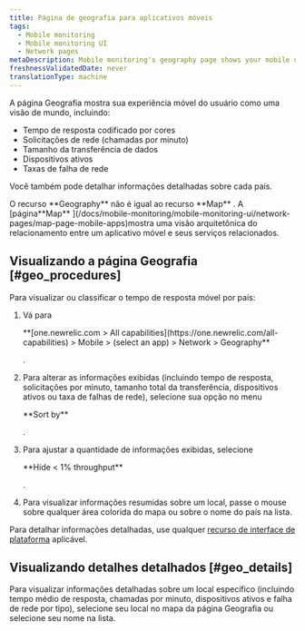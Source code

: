```yaml
---
title: Página de geografia para aplicativos móveis
tags:
  - Mobile monitoring
  - Mobile monitoring UI
  - Network pages
metaDescription: Mobile monitoring's geography page shows your mobile users' experience as a world view with color-coded response times for HTTP requests.
freshnessValidatedDate: never
translationType: machine
---
```


A página Geografia mostra sua experiência móvel do usuário como uma visão de mundo, incluindo:

* Tempo de resposta codificado por cores
* Solicitações de rede (chamadas por minuto)
* Tamanho da transferência de dados
* Dispositivos ativos
* Taxas de falha de rede

Você também pode detalhar informações detalhadas sobre cada país.

<Callout variant="tip">
  O recurso <DNT>**Geography**</DNT> não é igual ao recurso <DNT>**Map**</DNT> . A [página<DNT>**Map**</DNT> ](/docs/mobile-monitoring/mobile-monitoring-ui/network-pages/map-page-mobile-apps)mostra uma visão arquitetônica do relacionamento entre um aplicativo móvel e seus serviços relacionados.
</Callout>

## Visualizando a página Geografia [#geo_procedures]

Para visualizar ou classificar o tempo de resposta móvel por país:

1. Vá para

   <DNT>
     **[one.newrelic.com > All capabilities](https://one.newrelic.com/all-capabilities) > Mobile > (select an app) > Network > Geography**
   </DNT>

   .

2. Para alterar as informações exibidas (incluindo tempo de resposta, solicitações por minuto, tamanho total da transferência, dispositivos ativos ou taxa de falhas de rede), selecione sua opção no menu

   <DNT>
     **Sort by**
   </DNT>

   .

3. Para ajustar a quantidade de informações exibidas, selecione

   <DNT>
     **Hide &lt; 1% throughput**
   </DNT>

   .

4. Para visualizar informações resumidas sobre um local, passe o mouse sobre qualquer área colorida do mapa ou sobre o nome do país na lista.

Para detalhar informações detalhadas, use qualquer [recurso de interface de plataforma](/docs/new-relic-solutions/new-relic-one/introduction-new-relic-platform) aplicável.

## Visualizando detalhes detalhados [#geo_details]

Para visualizar informações detalhadas sobre um local específico (incluindo tempo médio de resposta, chamadas por minuto, dispositivos ativos e falha de rede por tipo), selecione seu local no mapa da página Geografia ou selecione seu nome na lista.
